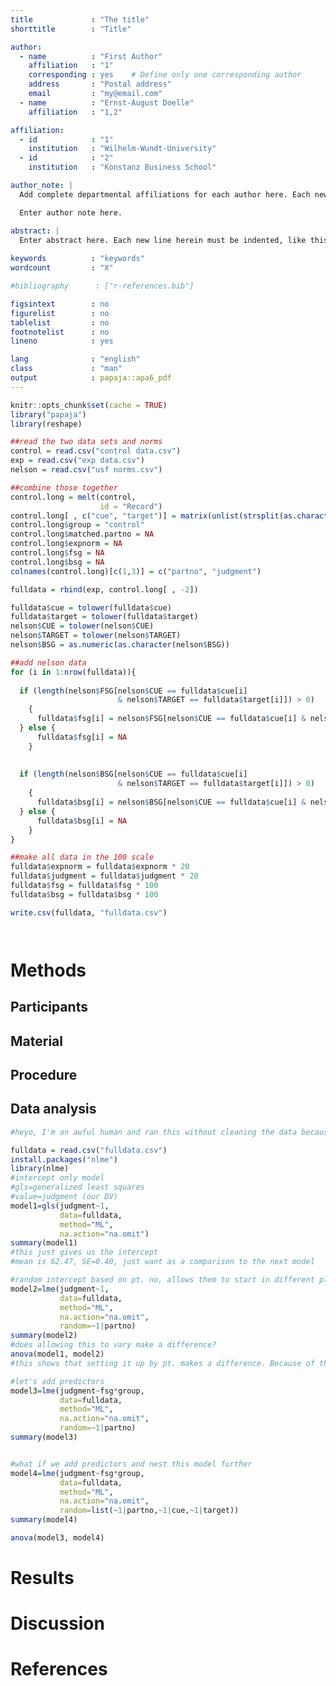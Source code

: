 ```yaml
---
title             : "The title"
shorttitle        : "Title"

author: 
  - name          : "First Author"
    affiliation   : "1"
    corresponding : yes    # Define only one corresponding author
    address       : "Postal address"
    email         : "my@email.com"
  - name          : "Ernst-August Doelle"
    affiliation   : "1,2"

affiliation:
  - id            : "1"
    institution   : "Wilhelm-Wundt-University"
  - id            : "2"
    institution   : "Konstanz Business School"

author_note: |
  Add complete departmental affiliations for each author here. Each new line herein must be indented, like this line.

  Enter author note here.

abstract: |
  Enter abstract here. Each new line herein must be indented, like this line.
  
keywords          : "keywords"
wordcount         : "X"

#bibliography      : ["r-references.bib"]

figsintext        : no
figurelist        : no
tablelist         : no
footnotelist      : no
lineno            : yes

lang              : "english"
class             : "man"
output            : papaja::apa6_pdf
---
```


```r
knitr::opts_chunk$set(cache = TRUE)
library("papaja")
library(reshape)
```

```r
##read the two data sets and norms
control = read.csv("control data.csv")
exp = read.csv("exp data.csv")
nelson = read.csv("usf norms.csv")

##combine those together
control.long = melt(control, 
                    id = "Record")
control.long[ , c("cue", "target")] = matrix(unlist(strsplit(as.character(control.long$variable), ".", fixed = TRUE)), ncol = 2, byrow = TRUE)
control.long$group = "control"
control.long$matched.partno = NA
control.long$expnorm = NA
control.long$fsg = NA
control.long$bsg = NA
colnames(control.long)[c(1,3)] = c("partno", "judgment")

fulldata = rbind(exp, control.long[ , -2])

fulldata$cue = tolower(fulldata$cue)
fulldata$target = tolower(fulldata$target)
nelson$CUE = tolower(nelson$CUE)
nelson$TARGET = tolower(nelson$TARGET)
nelson$BSG = as.numeric(as.character(nelson$BSG))

##add nelson data
for (i in 1:nrow(fulldata)){
  
  if (length(nelson$FSG[nelson$CUE == fulldata$cue[i] 
                        & nelson$TARGET == fulldata$target[i]]) > 0)
    {
      fulldata$fsg[i] = nelson$FSG[nelson$CUE == fulldata$cue[i] & nelson$TARGET == fulldata$target[i]]
  } else {
      fulldata$fsg[i] = NA
    }
  
  
  if (length(nelson$BSG[nelson$CUE == fulldata$cue[i] 
                        & nelson$TARGET == fulldata$target[i]]) > 0)
    {
      fulldata$bsg[i] = nelson$BSG[nelson$CUE == fulldata$cue[i] & nelson$TARGET == fulldata$target[i]]
  } else {
      fulldata$bsg[i] = NA
    }
}

##make all data in the 100 scale
fulldata$expnorm = fulldata$expnorm * 20
fulldata$judgment = fulldata$judgment * 20
fulldata$fsg = fulldata$fsg * 100
fulldata$bsg = fulldata$bsg * 100

write.csv(fulldata, "fulldata.csv")




```


# Methods

## Participants

## Material

## Procedure

## Data analysis
```r
#heyo, I'm an awful human and ran this without cleaning the data because I need to have this assignemnet done ASAP. So, you know, I should really go back and do that before we mark this as a real analysis.

fulldata = read.csv("fulldata.csv")
install.packages("nlme")
library(nlme)
#intercept only model
#gls=generalized least squares
#value=judgment (our DV)
model1=gls(judgment~1,
           data=fulldata,
           method="ML",
           na.action="na.omit")
summary(model1)
#this just gives us the intercept
#mean is 62.47, SE=0.40, just want as a comparison to the next model

#random intercept based on pt. no, allows them to start in different places
model2=lme(judgment~1,
           data=fulldata,
           method="ML",
           na.action="na.omit",
           random=~1|partno)
summary(model2)
#does allowing this to vary make a difference? 
anova(model1, model2)
#this shows that setting it up by pt. makes a difference. Because of this we need to nest the variables.

#let's add predictors
model3=lme(judgment~fsg*group,
           data=fulldata,
           method="ML",
           na.action="na.omit",
           random=~1|partno)
summary(model3)


#what if we add predictors and nest this model further
model4=lme(judgment~fsg*group,
           data=fulldata,
           method="ML",
           na.action="na.omit",
           random=list(~1|partno,~1|cue,~1|target))
summary(model4)

anova(model3, model4)
```

# Results

# Discussion


\newpage

# References

\setlength{\parindent}{-0.5in}
\setlength{\leftskip}{0.5in}
